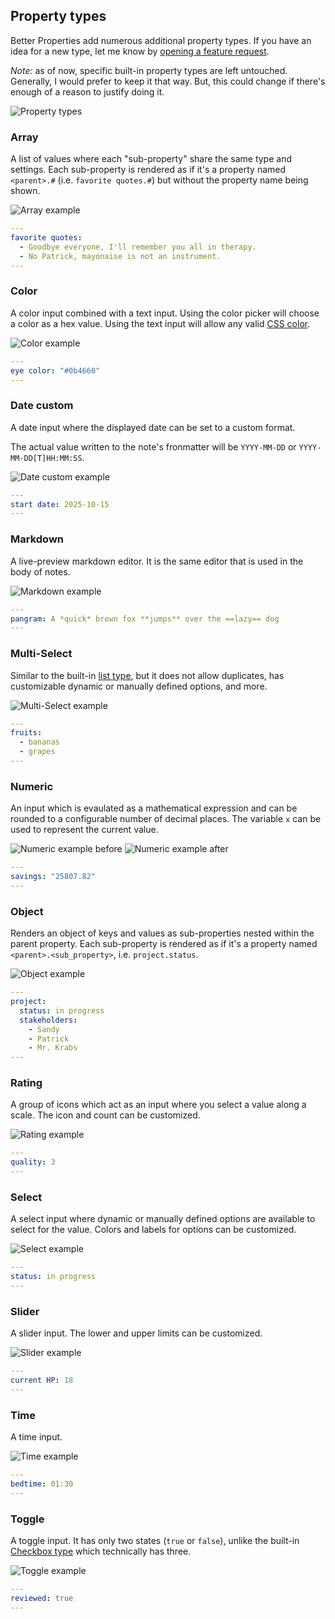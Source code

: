 
## Property types

Better Properties add numerous additional property types. If you have an idea for a new type, let me know by [opening a feature request](https://github.com/unxok/obsidian-better-properties/issues/new?template=feature_request.md).

_Note:_ as of now, specific built-in property types are left untouched. Generally, I would prefer to keep it that way. But, this could change if there's enough of a reason to justify doing it.

![Property types](/property-menu-showcase.png)

### Array

A list of values where each "sub-property" share the same type and settings. Each sub-property is rendered as if it's a property named `<parent>.#` (i.e. `favorite quotes.#`) but without the property name being shown.

![Array example](/type-array-example.png)

```yaml
---
favorite quotes:
  - Goodbye everyone, I'll remember you all in therapy.
  - No Patrick, mayonaise is not an instrument.
---
```

### Color

A color input combined with a text input. Using the color picker will choose a color as a hex value. Using the text input will allow any valid [CSS color](https://developer.mozilla.org/en-US/docs/Web/CSS/color_value).

![Color example](/type-color-example.png)

```yaml
---
eye color: "#0b4660"
---
```

### Date custom

A date input where the displayed date can be set to a custom format.

The actual value written to the note's fronmatter will be `YYYY-MM-DD` or `YYYY-MM-DD[T]HH:MM:SS`.

![Date custom example](/type-datecustom-example.png)

```yaml
---
start date: 2025-10-15
---
```

### Markdown

A live-preview markdown editor. It is the same editor that is used in the body of notes.

![Markdown example](/type-markdown-example.png)

```yaml
---
pangram: A *quick* brown fox **jumps** over the ==lazy== dog
---
```

### Multi-Select

Similar to the built-in [list type](https://help.obsidian.md/properties#List), but it does not allow duplicates, has customizable dynamic or manually defined options, and more.

![Multi-Select example](/type-multiselect-example.png)

```yaml
---
fruits:
  - bananas
  - grapes
---
```

### Numeric

An input which is evaulated as a mathematical expression and can be rounded to a configurable number of decimal places. The variable `x` can be used to represent the current value.

![Numeric example before](/type-numeric-example-before.png)
![Numeric example after](/type-numeric-example-after.png)

```yaml
---
savings: "25807.82"
---
```

### Object

Renders an object of keys and values as sub-properties nested within the parent property. Each sub-property is rendered as if it's a property named `<parent>.<sub_property>`, i.e. `project.status`.

![Object example](/type-object-example.png)

```yaml
---
project:
  status: in progress
  stakeholders:
    - Sandy
    - Patrick
    - Mr. Krabs
---
```

### Rating

A group of icons which act as an input where you select a value along a scale. The icon and count can be customized.

![Rating example](/type-rating-example.png)

```yaml
---
quality: 3
---
```

### Select

A select input where dynamic or manually defined options are available to select for the value. Colors and labels for options can be customized.

![Select example](/type-select-example.png)

```yaml
---
status: in progress
---
```

### Slider

A slider input. The lower and upper limits can be customized.

![Slider example](/type-slider-example.png)

```yaml
---
current HP: 18
---
```

### Time

A time input.

![Time example](/type-time-example.png)

```yaml
---
bedtime: 01:30
---
```

### Toggle

A toggle input. It has only two states (`true` or `false`), unlike the built-in [Checkbox type](https://help.obsidian.md/properties#Checkbox) which technically has three.

![Toggle example](/type-toggle-example.png)

```yaml
---
reviewed: true
---
```
